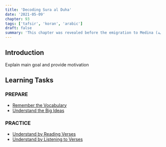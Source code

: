 ```yaml
---
title: 'Decoding Sura al Duha'
date: '2021-05-09'
chapter: 93
tags: ['tafsir', 'koran', 'arabic']
draft: false
summary: 'This chapter was revealed before the emigration to Medina (مكية). It talks about the character/personality of the greatest prophet, peace be upon him, and the blessings and graces that Allah most High bestowed upon him in this world and the next so that he could thank Him by these amazing blessings.'
---
```


<FullAudioPlayer title="Recitation of Sura al Duha" author="Mohammad Rachad Al Shareef" episode="Chapter 93" audio="/static/audio/093 Ad-Dhuha.mp3"/>

## Introduction
Explain main goal and provide motivation

## Learning Tasks
### PREPARE
- [Remember the Vocabulary](/arabic/93/01/01_remember)
- [Understand the Big Ideas](/arabic/93/01/02_understand)
### PRACTICE
- [Understand by Reading Verses](/arabic/93/02/01_read-verses)
- [Understand by Listening to Verses](/arabic/93/02/02_listen-verses)    